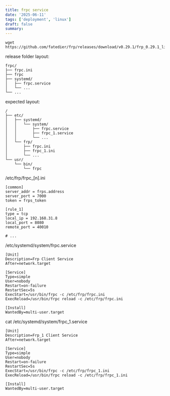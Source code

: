 ```yaml
---
title: frpc service
date: '2025-06-11'
tags: ['deployment', 'linux']
draft: false
summary:
---
```


```
wget https://github.com/fatedier/frp/releases/download/v0.29.1/frp_0.29.1_linux_amd64.tar.gz
```

release folder layout:

```
frpc/
├── frpc.ini
├── frpc
├── systemd/
│   ├── frpc.service
│   └── ...
└── ...
```

expected layout:
```
/
├── etc/
│   ├── systemd/
│   │   └── system/
│   │       ├── frpc.service
│   │       ├── frpc_1.service
│   │       └── ...
│   └── frp/
│       ├── frpc.ini
│       ├── frpc_1.ini
│       └── ...
└── usr/
    └── bin/
        └── frpc
```


/etc/frp/frpc_[n].ini
```
[common]
server_addr = frps.address
server_port = 7000
token = frps_token

[rule_1]
type = tcp
local_ip = 192.168.31.8
local_port = 8080
remote_port = 40010

# ...
```

/etc/systemd/system/frpc.service
```
[Unit]
Description=Frp Client Service
After=network.target

[Service]
Type=simple
User=nobody
Restart=on-failure
RestartSec=5s
ExecStart=/usr/bin/frpc -c /etc/frp/frpc.ini
ExecReload=/usr/bin/frpc reload -c /etc/frp/frpc.ini

[Install]
WantedBy=multi-user.target
```


cat /etc/systemd/system/frpc_1.service
```
[Unit]
Description=Frp_1 Client Service
After=network.target

[Service]
Type=simple
User=nobody
Restart=on-failure
RestartSec=5s
ExecStart=/usr/bin/frpc -c /etc/frp/frpc_1.ini
ExecReload=/usr/bin/frpc reload -c /etc/frp/frpc_1.ini

[Install]
WantedBy=multi-user.target
```
